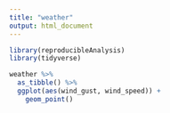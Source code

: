 ```yaml
---
title: "weather"
output: html_document
---
```


```r
library(reproducibleAnalysis)
library(tidyverse)
```


```r
weather %>%
  as_tibble() %>%
  ggplot(aes(wind_gust, wind_speed)) +
    geom_point()
```
